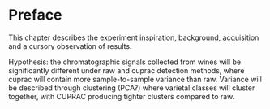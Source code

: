 # Preface {.unnumbered}

This chapter describes the experiment inspiration, background, acquisition and a cursory observation of results.

Hypothesis: the chromatographic signals collected from wines will be significantly different under raw and cuprac detection methods, where cuprac will contain more sample-to-sample variance than raw. Variance will be described through clustering (PCA?) where varietal classes will cluster together, with CUPRAC producing tighter clusters compared to raw.

<!-- TODO:
 1. [ ] Abstract
    1. [ ] preface
    2. [ ] acknowledgements
2. [ ] Introduction
  1. [ ] wine
  2. [ ] The Data
3. [ ] Experimental
  1. [ ] Method Development
    1. [ ] Instrumentation
    2. [ ] sample preparation
  2. [ ] Data Acquisition
    2. [ ] acquisition details
4. [ ] Results
5. [ ] Discussion
6. [ ] Conclusion
 -->